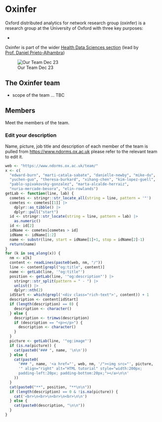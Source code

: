 # Oxinfer

Oxford distributed analytics for network research group (oxinfer) is a research group at the University of Oxford with three key purposes:

-   

Oxinfer is part of the wider [Health Data Sciences section](https://www.ndorms.ox.ac.uk/research/research-groups/Musculoskeletal-Pharmacoepidemiology) (lead by [Prof. Daniel Prieto-Alhambra](https://www.ndorms.ox.ac.uk/team/daniel-prieto-alhambra))

![Our Team Dec 23](images/awayday2024.jpeg)

## The Oxinfer team

-   scope of the team ... TBC

## Members

Meet the members of the team.

::: {.callout-note collapse="true"}
### Edit your description
Name, picture, job title and description of each member of the team is pulled from <https://www.ndorms.ox.ac.uk> please refer to the relevant team to edit it.
:::

```r
web <- "https://www.ndorms.ox.ac.uk/team/"
x <- c(
  "edward-burn", "marti-catala-sabate", "danielle-newby", "mike-du", 
  "yuchen-guo", "theresa-burkard", "xihang-chen", "kim-lopez-guell",
  "pablo-spivakovsky-gonzalez", "marta-alcalde-herraiz",
  "nuria-mercade-besora", "elin-rowlands")
getLab <- function(line, lab) {
  cometes <- stringr::str_locate_all(string = line, pattern = '"')
  cometes <- cometes[[1]] |> 
    dplyr::as_tibble() |> 
    dplyr::pull("start")
  id <- stringr::str_locate(string = line, pattern = lab) |> 
    as.numeric()
  id <- id[2]
  idName <- cometes[cometes > id]
  idName <- idName[1:2]
  name <- substr(line, start = idName[1]+1, stop = idName[2]-1)
  return(name)
}
for (k in seq_along(x)) {
  nm <- x[k]
  content <- readLines(paste0(web, nm, "/"))
  line <- content[grepl("og:title", content)]
  name <- getLab(line, '"og:title"')
  position <- getLab(line, '"og:description"') |>
    stringr::str_split(pattern = " - ") |>
    unlist() |>
    dplyr::nth(2)
  idStart <- which(grepl('<div class="rich-text">', content)) + 1
  description <- content[idStart]
  if (length(description) == 0) {
    description <- character()
  } else {
    description <- trimws(description)
    if (description == "<p></p>") {
      description <- character()
    }
  }
  picture <- getLab(line, '"og:image"')
  if (is.na(picture)) {
    cat(paste0("### ", name, '\n\n'))
  } else {
    cat(paste0(
      "### ", name, '<a href="', web, nm, '/"><img src="', picture, 
      '" align="right" alt="HTML tutorial" style="width:200px; 
      padding-left:20px; padding-bottom:20px;"></a>\n\n'
    ))
  }
  cat(paste0("**", position, "**\n\n"))
  if (length(description) == 0 & !is.na(picture)) {
    cat('<br>\n<br>\n<br>\n<br>\n\n')
  } else {
    cat(paste0(description, "\n\n"))
  }
}
```
